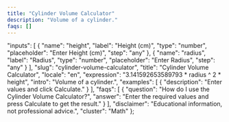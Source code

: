 ```yaml
---
title: "Cylinder Volume Calculator"
description: "Volume of a cylinder."
faqs: []
---
```


<!-- Migrated from V035. Original file: cylinder-volume-calculator.mdx -->


  "inputs": [
    {
      "name": "height",
      "label": "Height (cm)",
      "type": "number",
      "placeholder": "Enter Height (cm)",
      "step": "any"
    },
    {
      "name": "radius",
      "label": "Radius",
      "type": "number",
      "placeholder": "Enter Radius",
      "step": "any"
    }
  ],
  "slug": "cylinder-volume-calculator",
  "title": "Cylinder Volume Calculator",
  "locale": "en",
  "expression": "3.141592653589793 * radius ^ 2 * height",
  "intro": "Volume of a cylinder.",
  "examples": [
    {
      "description": "Enter values and click Calculate."
    }
  ],
  "faqs": [
    {
      "question": "How do I use the Cylinder Volume Calculator?",
      "answer": "Enter the required values and press Calculate to get the result."
    }
  ],
  "disclaimer": "Educational information, not professional advice.",
  "cluster": "Math"
};

<Calculator schema={schema} />

